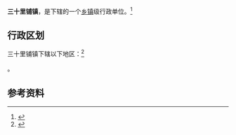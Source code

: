 {{中国乡级行政区|62/29/25/102/000}}

'''三十里铺镇'''，是{{PRC admin/fullname|62/29/25/102/000|3}}下辖的一个[[乡镇|乡镇]]级行政单位。<ref>{{PRC admin/ref sgc|{{PRC admin/parent|62/29/25/102/000}}}}</ref>

== 行政区划 ==

三十里铺镇下辖以下地区：<ref>{{PRC admin/ref sgc|62/29/25/102/000}}</ref>

{{PRC admin/children|62/29/25/102/000}}。

== 参考资料 ==

{{reflist}}

{{行政区划小作品}}
{{PRC admin/navcat|62/29/25/102/000}}